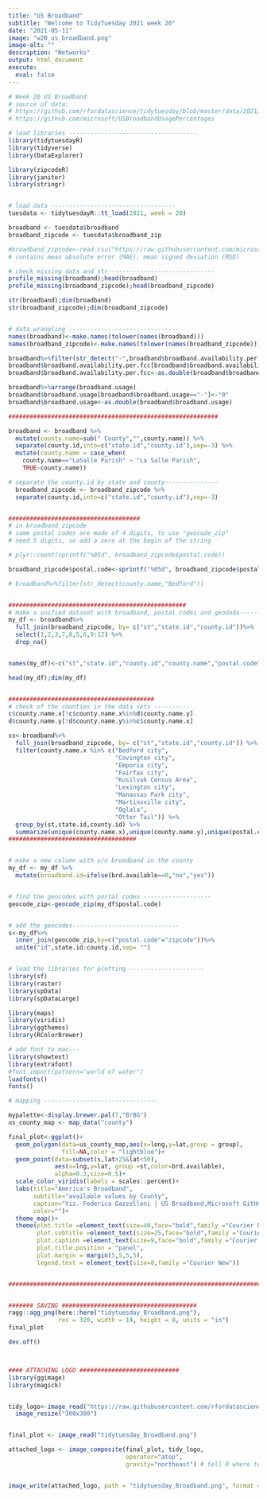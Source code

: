 ```yaml
---
title: "US Broadband"
subtitle: "Welcome to TidyTuesday 2021 week 20"
date: "2021-05-11"
image: "w20_us_broadband.png"
image-alt: ""
description: "Networks"
output: html_document
execute: 
  eval: false
---
```


```r

# Week 20 US Broadband
# source of data:
# https://github.com/rfordatascience/tidytuesday/blob/master/data/2021/2021-05-11/readme.md
# https://github.com/microsoft/USBroadbandUsagePercentages

# load libraries ------------------------------------
library(tidytuesdayR)
library(tidyverse)
library(DataExplorer)

library(zipcodeR)
library(janitor)
library(stringr)


# load data -----------------------------------
tuesdata <- tidytuesdayR::tt_load(2021, week = 20)

broadband <- tuesdata$broadband
broadband_zipcode <- tuesdata$broadband_zip

#broadband_zipcode<-read.csv("https://raw.githubusercontent.com/microsoft/USBroadbandUsagePercentages/master/dataset/broadband_data_zipcode.csv")
# contains mean absolute error (MAE), mean signed deviation (MSD)

# check missing data and str------------------------------
profile_missing(broadband);head(broadband)
profile_missing(broadband_zipcode);head(broadband_zipcode)

str(broadband);dim(broadband)
str(broadband_zipcode);dim(broadband_zipcode)


# data wrangling -------------------------------
names(broadband)<-make.names(tolower(names(broadband)))
names(broadband_zipcode)<-make.names(tolower(names(broadband_zipcode)))

broadband%>%filter(str_detect("-",broadband$broadband.availability.per.fcc))
broadband$broadband.availability.per.fcc[broadband$broadband.availability.per.fcc=="-"]<-"0"
broadband$broadband.availability.per.fcc<-as.double(broadband$broadband.availability.per.fcc)

broadband%>%arrange(broadband.usage)
broadband$broadband.usage[broadband$broadband.usage=="-"]<-"0"
broadband$broadband.usage<-as.double(broadband$broadband.usage)

###########################################################

broadband <- broadband %>%
  mutate(county.name=sub(" County","",county.name)) %>%
  separate(county.id,into=c("state.id","county.id"),sep=-3) %>%
  mutate(county.name = case_when(
    county.name=="LaSalle Parish" ~ "La Salle Parish",
    TRUE~county.name))

# separate the county.id by state and county---------------
  broadband_zipcode <- broadband_zipcode %>%
  separate(county.id,into=c("state.id","county.id"),sep=-3)


#####################################
# in broadband_zipcode
# some postal codes are made of 4 digits, to use "geocode_zip"
# need 5 digits, so add a zero at the begin of the string

# plyr::count(sprintf("%05d", broadband_zipcode$postal.code))

broadband_zipcode$postal.code<-sprintf("%05d", broadband_zipcode$postal.code)

# broadband%>%filter(str_detect(county.name,"Bedford"))


##################################################
# make a unified dataset with broadband, postal codes and geodada------------------------------
my_df <- broadband%>%
  full_join(broadband_zipcode, by= c("st","state.id","county.id"))%>%
  select(1,2,3,7,8,5,6,9:12) %>%
  drop_na()


names(my_df)<-c("st","state.id","county.id","county.name","postal.code","brd.available","usage.1119","usage.1020","mae","alpha","msd")

head(my_df);dim(my_df)


#########################################
# check of the counties in the data sets ----------
c$county.name.x[!c$county.name.x%in%d$county.name.y]
d$county.name.y[!d$county.name.y%in%c$county.name.x]

ss<-broadband%>%
  full_join(broadband_zipcode, by= c("st","state.id","county.id")) %>%
  filter(county.name.x %in% c("Bedford city",
                              "Covington city",
                              "Emporia city",
                              "Fairfax city",
                              "Kusilvak Census Area",
                              "Lexington city",
                              "Manassas Park city",
                              "Martinsville city",
                              "Oglala",
                              "Otter Tail")) %>%
  group_by(st,state.id,county.id) %>%
  summarize(unique(county.name.x),unique(county.name.y),unique(postal.code))
####################################


# make a new column with y/n broadband in the county
my_df <- my_df %>%
  mutate(broadband.id=ifelse(brd.available==0,"no","yes"))


# find the geocodes with postal codes -------------------
geocode_zip<-geocode_zip(my_df$postal.code)


# add the geocodes------------------------------
s<-my_df%>%
  inner_join(geocode_zip,by=c("postal.code"="zipcode"))%>%
  unite("id",state.id:county.id,sep= "")


# load the libraries for plotting ---------------------
library(sf)
library(raster)
library(spData)
library(spDataLarge)

library(maps)
library(viridis)
library(ggthemes)
library(RColorBrewer)

# add font to mac---
library(showtext)
library(extrafont)
#font_import(pattern="world of water")
loadfonts()
fonts()

# mapping --------------------------------

mypalette<-display.brewer.pal(7,"BrBG")
us_county_map <- map_data("county")

final_plot<-ggplot()+
  geom_polygon(data=us_county_map,aes(x=long,y=lat,group = group),
               fill=NA,color = "lightblue")+
  geom_point(data=subset(s,lat>25&lat<50),
             aes(x=lng,y=lat, group =st,color=brd.available),
             alpha=0.3,size=0.5)+
  scale_color_viridis(labels = scales::percent)+
  labs(title="America's Broadband",
       subtitle="available values by County",
       caption="Viz. Federica Gazzelloni | US Broadband,Microsoft GitHub,The Verge | TidyTuesday week20",
       color="")+
  theme_map()+
  theme(plot.title =element_text(size=40,face="bold",family ="Courier New",color="black"),
        plot.subtitle =element_text(size=25,face="bold",family ="Courier New"),
        plot.caption =element_text(size=9,face="bold",family ="Courier New"),
        plot.title.position = "panel",
        plot.margin = margin(5,5,5,5),
        legend.text = element_text(size=8,family ="Courier New"))


################################################################################


####### SAVING ######################################
ragg::agg_png(here::here("tidytuesday_Broadband.png"),
              res = 320, width = 14, height = 8, units = "in")
final_plot

dev.off()



#### ATTACHING LOGO ############################ 
library(ggimage)
library(magick)


tidy_logo<-image_read("https://raw.githubusercontent.com/rfordatascience/tidytuesday/master/static/plot_logo.png") %>%
  image_resize("300x300")


final_plot <- image_read("tidytuesday_Broadband.png")

attached_logo <- image_composite(final_plot, tidy_logo,
                                 operator="atop",
                                 gravity="northeast") # tell R where to put the logo


image_write(attached_logo, path = "tidytuesday_Broadband.png", format = "png") # save final plot

```

